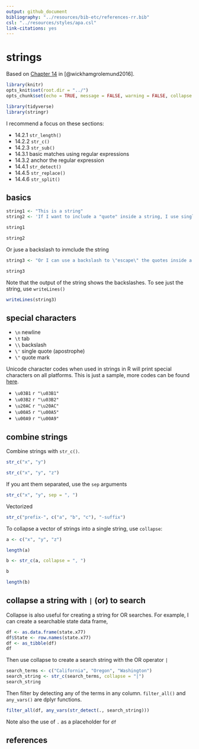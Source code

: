 ```yaml
---
output: github_document
bibliography: "../resources/bib-etc/references-rr.bib"
csl: "../resources/styles/apa.csl"
link-citations: yes
--- 
```


# strings

Based on [Chapter 14](http://r4ds.had.co.nz/strings.html) in [@wickhamgrolemund2016].

```r
library(knitr)
opts_knit$set(root.dir = "../")
opts_chunk$set(echo = TRUE, message = FALSE, warning = FALSE, collapse = TRUE)
```


```r
library(tidyverse)
library(stringr)
```


I recommend a focus on these sections: 

- 14.2.1 `str_length()`   
- 14.2.2 `str_c()`  
- 14.2.3 `str_sub()` 
- 14.3.1 basic matches using regular expressions 
- 14.3.2 anchor the regular expression 
- 14.4.1 `str_detect()` 
- 14.4.5 `str_replace()` 
- 14.4.6 `str_split()` 




## basics 

```r
string1 <- "This is a string"
string2 <- 'If I want to include a "quote" inside a string, I use single quotes'

string1

string2
```

Or juse a backslash to inmclude the string 

```r
string3 <- "Or I can use a backslash to \"escape\" the quotes inside a string"

string3
```

Note that the output of the string shows the backslashes. To see just the string, use `writeLines()`

```r
writeLines(string3)
```

## special characters 

- `\n` newline 
- `\t` tab 
- `\\` backslash 
- `\'` single quote (apostrophe) 
- `\"` quote mark 

Unicode character codes when used in strings in R will print special characters on all platforms. This is just a sample, more codes can be found [here](https://www.rapidtables.com/code/text/unicode-characters.html). 

- `\u03B1`  `r "\u03B1"` 
- `\u03B2`  `r "\u03B2"` 
- `\u20AC`  `r "\u20AC"` 
- `\u00A5`  `r "\u00A5"` 
- `\u00A9`  `r "\u00A9"` 

## combine strings

Combine strings with `str_c()`. 

```r
str_c("x", "y")

str_c("x", "y", "z")

```

If you ant them separated, use the `sep` arguments 

```r
str_c("x", "y", sep = ", ")
```

Vectorized 

```r
str_c("prefix-", c("a", "b", "c"), "-suffix")
```



To collapse a vector of strings into a single string, use `collapse`:

```r
a <- c("x", "y", "z")

length(a)

b <- str_c(a, collapse = ", ")

b

length(b)
```

## collapse a string with `|` (or) to search 

Collapse is also useful for creating a string for OR searches. For example, I can create a searchable state data frame, 

```r
df <- as.data.frame(state.x77)
df$State <- row.names(state.x77)
df <- as_tibble(df)
df
```

Then use collapse to create a search string with the OR operator `|` 

```r
search_terms <- c("California", "Oregon", "Washington")
search_string <- str_c(search_terms, collapse = "|")
search_string 
```

Then filter by detecting any of the terms in any column. `filter_all()` and `any_vars()` are dplyr functions. 

```r
filter_all(df, any_vars(str_detect(., search_string)))
```

Note also the use of `.` as a placeholder for `df` 












## references
